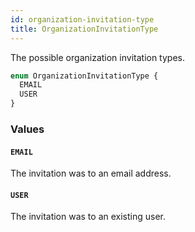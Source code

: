 ```yaml
---
id: organization-invitation-type
title: OrganizationInvitationType
---
```


The possible organization invitation types.

```graphql
enum OrganizationInvitationType {
  EMAIL
  USER
}
```

### Values

#### `EMAIL`

The invitation was to an email address.

#### `USER`

The invitation was to an existing user.
